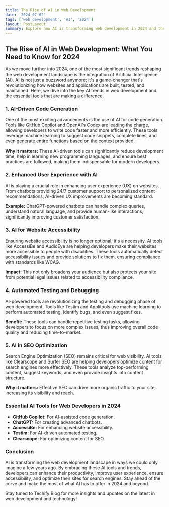 ```yaml
---
title: The Rise of AI in Web Development
date: '2024-07-02'
tags: ['web development', 'AI', '2024']
layout: PostLayout
summary: Explore how AI is transforming web development in 2024 and the tools you need to stay ahead.
---
```


## The Rise of AI in Web Development: What You Need to Know for 2024

As we move further into 2024, one of the most significant trends reshaping the web development landscape is the integration of Artificial Intelligence (AI). AI is not just a buzzword anymore; it's a game-changer that's revolutionizing how websites and applications are built, tested, and maintained. Here, we dive into the key AI trends in web development and the essential tools that are making a difference.

### 1. AI-Driven Code Generation

One of the most exciting advancements is the use of AI for code generation. Tools like GitHub Copilot and OpenAI's Codex are leading the charge, allowing developers to write code faster and more efficiently. These tools leverage machine learning to suggest code snippets, complete lines, and even generate entire functions based on the context provided.

**Why it matters:** These AI-driven tools can significantly reduce development time, help in learning new programming languages, and ensure best practices are followed, making them indispensable for modern developers.

### 2. Enhanced User Experience with AI

AI is playing a crucial role in enhancing user experience (UX) on websites. From chatbots providing 24/7 customer support to personalized content recommendations, AI-driven UX improvements are becoming standard.

**Example:** ChatGPT-powered chatbots can handle complex queries, understand natural language, and provide human-like interactions, significantly improving customer satisfaction.

### 3. AI for Website Accessibility

Ensuring website accessibility is no longer optional; it's a necessity. AI tools like AccessiBe and AudioEye are helping developers make their websites more accessible to people with disabilities. These tools automatically detect accessibility issues and provide solutions to fix them, ensuring compliance with standards like WCAG.

**Impact:** This not only broadens your audience but also protects your site from potential legal issues related to accessibility compliance.

### 4. Automated Testing and Debugging

AI-powered tools are revolutionizing the testing and debugging phase of web development. Tools like Testim and Applitools use machine learning to perform automated testing, identify bugs, and even suggest fixes.

**Benefit:** These tools can handle repetitive testing tasks, allowing developers to focus on more complex issues, thus improving overall code quality and reducing time-to-market.

### 5. AI in SEO Optimization

Search Engine Optimization (SEO) remains critical for web visibility. AI tools like Clearscope and Surfer SEO are helping developers optimize content for search engines more effectively. These tools analyze top-performing content, suggest keywords, and even provide insights into content structure.

**Why it matters:** Effective SEO can drive more organic traffic to your site, increasing its visibility and reach.

### Essential AI Tools for Web Developers in 2024

- **GitHub Copilot:** For AI-assisted code generation.
- **ChatGPT:** For creating advanced chatbots.
- **AccessiBe:** For enhancing website accessibility.
- **Testim:** For AI-driven automated testing.
- **Clearscope:** For optimizing content for SEO.

### Conclusion

AI is transforming the web development landscape in ways we could only imagine a few years ago. By embracing these AI tools and trends, developers can enhance their productivity, improve user experience, ensure accessibility, and optimize their sites for search engines. Stay ahead of the curve and make the most of what AI has to offer in 2024 and beyond.

Stay tuned to Techify Blog for more insights and updates on the latest in web development and technology!

